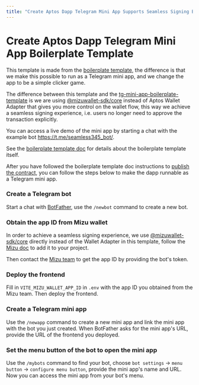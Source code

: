 ```yaml
---
title: "Create Aptos Dapp Telegram Mini App Supports Seamless Signing Boilerplate Template"
---
```



# Create Aptos Dapp Telegram Mini App Boilerplate Template

This template is made from the [boilerplate template](https://github.com/aptos-labs/create-aptos-dapp/tree/main/templates/boilerplate-template), the difference is that we make this possible to run as a Telegram mini app, and we change the app to be a simple clicker game.

The difference between this template and the [tg-mini-app-boilerplate-template](https://aptos.dev/en/build/create-aptos-dapp/templates/tg-mini-app-boilerplate) is we are using [@mizuwallet-sdk/core](https://docs.mizu.io/docs/api-connect/core) instead of Aptos Wallet Adapter that gives you more control on the wallet flow, this way we achieve a seamless signing experience, i.e. users no longer need to approve the transaction explicitly.

You can access a live demo of the mini app by starting a chat with the example bot https://t.me/seamless345_bot/.

See the [boilerplate template doc](https://aptos.dev/en/build/create-aptos-dapp/templates/boilerplate) for details about the boilerplate template itself. 

After you have followed the boilerplate template doc instructions to [publish the contract](https://aptos.dev/en/build/create-aptos-dapp/templates/boilerplate#getting-started), you can follow the steps below to make the dapp runnable as a Telegram mini app.
<Steps>

### Create a Telegram bot

Start a chat with [BotFather](https://t.me/BotFather), use the `/newbot` command to create a new bot.

### Obtain the app ID from Mizu wallet

In order to achieve a seamless signing experience, we use [@mizuwallet-sdk/core](https://www.npmjs.com/package/@mizuwallet-sdk/core) directly instead of the Wallet Adapter in this template, follow the [Mizu doc](https://docs.mizu.io/docs/api-connect/core) to add it to your project.

Then contact the [Mizu team](https://mizu.io/) to get the app ID by providing the bot's token.

### Deploy the frontend

Fill in `VITE_MIZU_WALLET_APP_ID` in `.env` with the app ID you obtained from the Mizu team. Then deploy the frontend.

### Create a Telegram mini app

Use the `/newapp` command to create a new mini app and link the mini app with the bot you just created. When BotFather asks for the mini app's URL, provide the URL of the frontend you deployed.

### Set the menu button of the bot to open the mini app

Use the `/mybots` command to find your bot, choose `bot settings` -> `menu button` -> `configure menu button`, provide the mini app's name and URL. Now you can access the mini app from your bot's menu.

</Steps>
